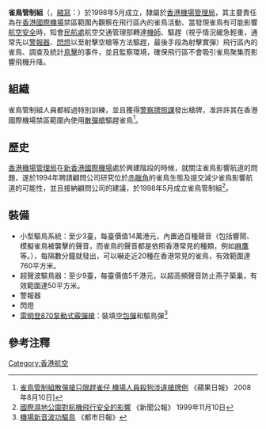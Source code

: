 {{Infobox law enforcement agency
|unit_name= 雀鳥管制組<br />'''Bird Control Unit'''
|image=
|caption=
|country= {{HK}}
|type= 
|branch= [[香港機場管理局|香港機場管理局]]
|dates= 1998年5月至今
|specialization= 
|command_structure= 
|size= 逾43名
|garrison= 
|ceremonial_chief=
|nickname= 
|motto= 
|colors= 
|march=
|mascot= 
|battles= 
|current_commander= 
|notable_commanders=
|anniversaries=
|decorations=
|identification_symbol=
|identification_symbol_label=
}}

'''雀鳥管制組'''（{{lang-en|'''B'''ird '''C'''ontrol '''U'''nit}}，[[縮寫|縮寫]]：{{lang|en|'''BCU'''}}）於1998年5月成立，隸屬於[[香港機場管理局|香港機場管理局]]，其主要責任為在[[香港國際機場|香港國際機場]]禁區範圍內觀察在飛行區內的雀鳥活動、當發現雀鳥有可能影響[[航空安全|航空安全]]時，知會[[民航處|民航處]]航空交通管理部轉達[[機師|機師]]、驅趕（視乎情況緩急輕重，通常先以[[警報器|警報器]]、[[閃燈|閃燈]]以至射擊空槍等方法驅趕，最後手段為射擊實彈）飛行區內的雀鳥、調查及統計[[鳥擊|鳥擊]]的事件，並且監察環境，確保飛行區不會吸引雀鳥聚集而影響飛機升降。

==組織==
雀鳥管制組人員都經過特別訓練，並且獲得[[警察牌照課|警察牌照課]]發出槍牌，准許許其在香港國際機場禁區範圍內使用[[散彈槍|散彈槍]]驅趕雀鳥<ref>[http://hk.apple.nextmedia.com/news/art/20080810/11455962 雀鳥管制組散彈槍只限趕雀仔 機場人員殺狗涉違槍牌例] {{Wayback|url=http://hk.apple.nextmedia.com/news/art/20080810/11455962 |date=20170723083638 }} 《蘋果日報》 2008年8月10日]</ref>。

==歷史==
[[香港機場管理局|香港機場管理局]]在[[新香港國際機場|新香港國際機場]]處於興建階段的時候，就關注雀鳥影響航道的問題，遂於1994年聘請顧問公司研究位於[[赤臘角|赤臘角]]的雀鳥生態及提交減少雀鳥影響航道的可能性，並且接納顧問公司的建議，於1998年5月成立雀鳥管制組<ref>[http://www.info.gov.hk/gia/general/199911/10/1110142.htm 國際濕地公園對航機飛行安全的影響] {{Wayback|url=http://www.info.gov.hk/gia/general/199911/10/1110142.htm |date=20190625205307 }} 《新聞公報》 1999年11月10日</ref>。

==裝備==
* 小型驅鳥系統：至少3臺，每臺價值14萬港元，內置過百種聲音（包括響鬧、模擬雀鳥被襲擊的聲音，而雀鳥的聲音都是依照香港常見的種類，例如[[麻鷹|麻鷹]]等。），每隔數分鐘就發出，可以嚇走近20種在香港常見的雀鳥，有效範圍達760平方米。
* 超聲波驅鳥器：至少9臺，每臺價值5千港元，以超高頻聲音防止燕子築巢，有效範圍達50平方米。
* 警報器
* 閃燈
* [[雷明登870泵動式霰彈槍|雷明登870泵動式霰彈槍]]：裝填[[空包彈|空包彈]]和驅鳥彈<ref>[http://www.metrohk.com.hk/?cmd=detail&id=139284 機場新音波功驅鳥] {{Wayback|url=http://www.metrohk.com.hk/?cmd=detail&id=139284 |date=20190611233850 }} 《都市日報》</ref>

== 參考注釋 ==
{{reflist}}

[[Category:香港航空|Category:香港航空]]